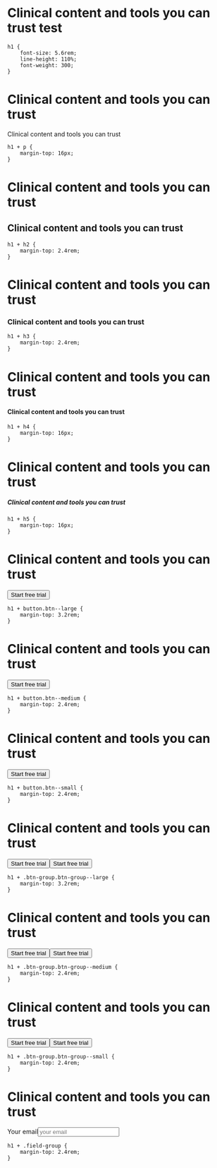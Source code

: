 
<Meta title="Design system/5. Typography/Heading1" />

# Clinical content and tools you can trust test

    h1 {
        font-size: 5.6rem;
        line-height: 110%;
        font-weight: 300;
    }
    
# Clinical content and tools you can trust
Clinical content and tools you can trust

    h1 + p {
        margin-top: 16px;
    }

# Clinical content and tools you can trust
## Clinical content and tools you can trust

    h1 + h2 {
        margin-top: 2.4rem;
    }

# Clinical content and tools you can trust
### Clinical content and tools you can trust

    h1 + h3 {
        margin-top: 2.4rem;
    }

# Clinical content and tools you can trust
#### Clinical content and tools you can trust

    h1 + h4 {
        margin-top: 16px;
    }

# Clinical content and tools you can trust
##### Clinical content and tools you can trust

    h1 + h5 {
        margin-top: 16px;
    }

# Clinical content and tools you can trust
<button className="btn btn--primary btn--green btn--large">Start free trial</button>

    h1 + button.btn--large {
        margin-top: 3.2rem;
    }

# Clinical content and tools you can trust
<button className="btn btn--primary btn--green btn--medium">Start free trial</button>

    h1 + button.btn--medium {
        margin-top: 2.4rem;
    }

# Clinical content and tools you can trust
<button className="btn btn--primary btn--green btn--small">Start free trial</button>

    h1 + button.btn--small {
        margin-top: 2.4rem;
    }

# Clinical content and tools you can trust
<div className="btn-group btn-group--large"><button className="btn btn--primary btn--green btn--large">Start free trial</button><button className="btn btn--primary btn--blue btn--large">Start free trial</button></div>

    h1 + .btn-group.btn-group--large {
        margin-top: 3.2rem;
    }

# Clinical content and tools you can trust
<div className="btn-group btn-group--medium"><button className="btn btn--primary btn--green btn--medium">Start free trial</button><button className="btn btn--primary btn--blue btn--medium">Start free trial</button></div>

    h1 + .btn-group.btn-group--medium {
        margin-top: 2.4rem;
    }

# Clinical content and tools you can trust
<div className="btn-group btn-group--small"><button className="btn btn--primary btn--green btn--small">Start free trial</button><button className="btn btn--primary btn--blue btn--small">Start free trial</button></div>

    h1 + .btn-group.btn-group--small {
        margin-top: 2.4rem;
    }

# Clinical content and tools you can trust
<div className="field-group label"><label>Your email</label><input class="input" placeholder="your email"/></div>

    h1 + .field-group {
        margin-top: 2.4rem;
    }
